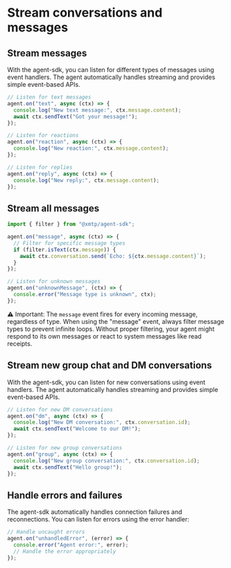 # Stream conversations and messages

## Stream messages

With the agent-sdk, you can listen for different types of messages using event handlers. The agent automatically handles streaming and provides simple event-based APIs.

```js [Node]
// Listen for text messages
agent.on("text", async (ctx) => {
  console.log("New text message:", ctx.message.content);
  await ctx.sendText("Got your message!");
});

// Listen for reactions
agent.on("reaction", async (ctx) => {
  console.log("New reaction:", ctx.message.content);
});

// Listen for replies
agent.on("reply", async (ctx) => {
  console.log("New reply:", ctx.message.content);
});
```

## Stream all messages

```js [Node]
import { filter } from "@xmtp/agent-sdk";

agent.on("message", async (ctx) => {
  // Filter for specific message types
  if (filter.isText(ctx.message)) {
    await ctx.conversation.send(`Echo: ${ctx.message.content}`);
  }
});

// Listen for unknown messages
agent.on("unknownMessage", (ctx) => {
  console.error("Message type is unknown", ctx);
});
```

⚠️ Important: The `message` event fires for every incoming message, regardless of type. When using the "message" event, always filter message types to prevent infinite loops. Without proper filtering, your agent might respond to its own messages or react to system messages like read receipts.

## Stream new group chat and DM conversations

With the agent-sdk, you can listen for new conversations using event handlers. The agent automatically handles streaming and provides simple event-based APIs.

```js [Node]
// Listen for new DM conversations
agent.on("dm", async (ctx) => {
  console.log("New DM conversation:", ctx.conversation.id);
  await ctx.sendText("Welcome to our DM!");
});

// Listen for new group conversations
agent.on("group", async (ctx) => {
  console.log("New group conversation:", ctx.conversation.id);
  await ctx.sendText("Hello group!");
});
```


## Handle errors and failures

The agent-sdk automatically handles connection failures and reconnections. You can listen for errors using the error handler:

```js [Node]
// Handle uncaught errors
agent.on("unhandledError", (error) => {
  console.error("Agent error:", error);
  // Handle the error appropriately
});
```
